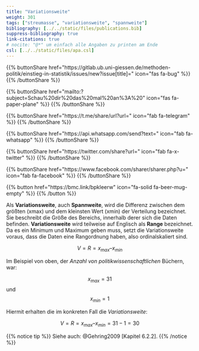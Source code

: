 ```yaml
---
title: "Variationsweite"
weight: 301
tags: ["streumasse", "variationsweite", "spannweite"]
bibliography: [../../static/files/publications.bib]
suppress-bibliography: true
link-citations: true
# nocite: "@*" um einfach alle Angaben zu printen am Ende
csl: [../../static/files/apa.csl]
---
```


{{% buttonShare href=\"https\:\/\/gitlab.ub.uni-giessen.de\/methoden-politik\/einstieg-in-statistik\/issues\/new?issue[title]=\" icon=\"fas fa-bug\" %}} {{% /buttonShare %}} 

{{% buttonShare href=\"mailto\:?subject=Schau\%20dir\%20das\%20mal\%20an\%3A\%20\" icon=\"fas fa-paper-plane\" %}} {{% /buttonShare %}}

{{% buttonShare href=\"https\:\/\/t.me\/share\/url?url=\" icon=\"fab fa-telegram\" %}} {{% /buttonShare %}}

{{% buttonShare href=\"https\:\/\/api.whatsapp.com\/send?text=\" icon=\"fab fa-whatsapp\" %}} {{% /buttonShare %}}

{{% buttonShare href=\"https\:\/\/twitter.com\/share?url=\" icon=\"fab fa-x-twitter\" %}} {{% /buttonShare %}}

{{% buttonShare href=\"https\:\/\/www.facebook.com\/sharer\/sharer.php?u=\" icon=\"fab fa-facebook\" %}} {{% /buttonShare %}}

{{% button href=\"https\:\/\/bmc.link\/bpkleerw\" icon=\"fa-solid fa-beer-mug-empty\" %}} {{% /button %}}

Als **Variationsweite**, auch **Spannweite**, wird die Differenz zwischen dem größten (xmax) und dem kleinsten Wert (xmin) der Verteilung bezeichnet. Sie beschreibt die Größe des Bereichs, innerhalb derer sich die Daten befinden. **Variationsweite** wird teilweise auf Englisch als **Range** bezeichnet. Da es ein Minimum und Maximum geben muss, setzt die Variationsweite voraus, dass die Daten eine Rangordnung haben, also ordinalskaliert sind.

$$V=R=x_{max} – x_{min}$$

Im Beispiel von oben, der *Anzahl von politikwissenschaftlichen* Büchern, war:

$$x_{max}=31$$ und $$x_{min}=1$$

Hiermit erhalten die im konkreten Fall die *Variationsweite*:

$$V=R=x_{max} – x_{min}=31-1=30$$

{{% notice tip %}}
Siehe auch: @Gehring2009 [Kapitel 6.2.2].
{{% /notice %}}
